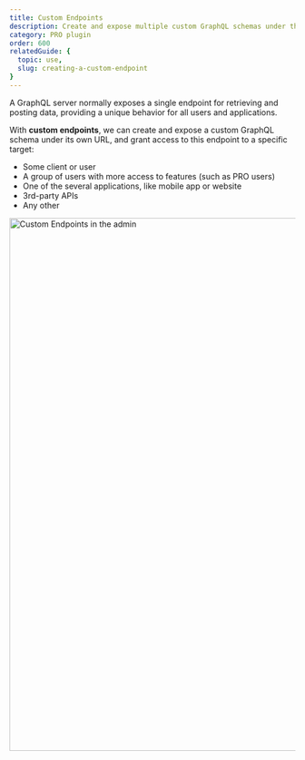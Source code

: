 ```yaml
---
title: Custom Endpoints
description: Create and expose multiple custom GraphQL schemas under their own URL, for different users, applications, external services, or other.
category: PRO plugin
order: 600
relatedGuide: {
  topic: use,
  slug: creating-a-custom-endpoint
}
---
```


A GraphQL server normally exposes a single endpoint for retrieving and posting data, providing a unique behavior for all users and applications.

With **custom endpoints**, we can create and expose a custom GraphQL schema under its own URL, and grant access to this endpoint to a specific target:

- Some client or user
- A group of users with more access to features (such as PRO users)
- One of the several applications, like mobile app or website
- 3rd-party APIs
- Any other

<Image
  src="/assets/guides/upstream/custom-endpoints-page.png"
  width="1024"
  height="940"
  alt="Custom Endpoints in the admin"
  caption="Custom Endpoints in the admin"
/>
